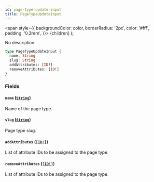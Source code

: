 ```yaml
---
id: page-type-update-input
title: PageTypeUpdateInput
---
```


<span
style={{
      backgroundColor: color,
      borderRadius: '2px',
      color: '#fff',
      padding: '0.2rem',
    }}>
{children}
</span>
);

No description

```graphql
type PageTypeUpdateInput {
  name: String
  slug: String
  addAttributes: [ID!]
  removeAttributes: [ID!]
}
```

### Fields

#### `name` ([`String`](/api-reference/scalars/string.mdx))

Name of the page type.

#### `slug` ([`String`](/api-reference/scalars/string.mdx))

Page type slug.

#### `addAttributes` ([`[ID!]`](/api-reference/scalars/id.mdx))

List of attribute IDs to be assigned to the page type.

#### `removeAttributes` ([`[ID!]`](/api-reference/scalars/id.mdx))

List of attribute IDs to be assigned to the page type.
